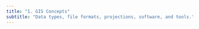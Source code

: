 ```yaml
---
title: "1. GIS Concepts"
subtitle: "Data types, file formats, projections, software, and tools."
---
```


